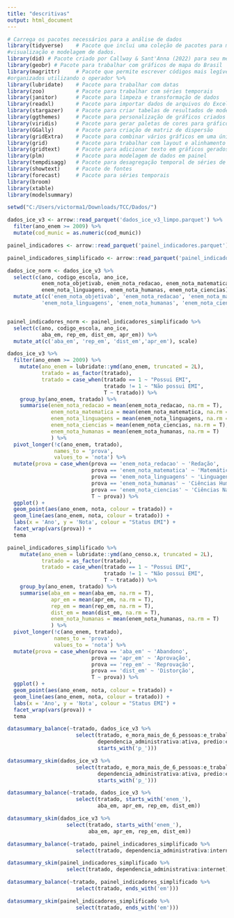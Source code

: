 ```yaml
---
title: "descritivas"
output: html_document
---
```


```r
# Carrega os pacotes necessários para a análise de dados
library(tidyverse)    # Pacote que inclui uma coleção de pacotes para manipulação, 
#visualização e modelagem de dados.
library(did) # Pacote criado por Callway & Sant'Anna (2022) para seu método de DiD
library(geobr) # Pacote para trabalhar com gráficos de mapa do Brasil
library(magrittr)     # Pacote que permite escrever códigos mais legíveis e 
#organizados utilizando o operador %>%
library(lubridate)    # Pacote para trabalhar com datas
library(zoo)          # Pacote para trabalhar com séries temporais
library(janitor)      # Pacote para limpeza e transformação de dados
library(readxl)       # Pacote para importar dados de arquivos do Excel
library(stargazer)    # Pacote para criar tabelas de resultados de modelos
library(ggthemes)     # Pacote para personalização de gráficos criados com ggplot2
library(viridis)      # Pacote para gerar paletas de cores para gráficos
library(GGally)       # Pacote para criação de matriz de dispersão
library(gridExtra)    # Pacote para combinar vários gráficos em uma única imagem
library(grid)         # Pacote para trabalhar com layout e alinhamento de gráficos
library(gridtext)     # Pacote para adicionar texto em gráficos gerados com grid
library(plm)          # Pacote para modelagem de dados em painel
library(tempdisagg)   # Pacote para desagregação temporal de séries de tempo
library(showtext)     # Pacote de fontes
library(forecast)     # Pacote para séries temporais
library(broom)
library(xtable)
library(modelsummary)
```


```r
setwd("C:/Users/victorma1/Downloads/TCC/Dados/")

dados_ice_v3 <- arrow::read_parquet('dados_ice_v3_limpo.parquet') %>% 
  filter(ano_enem >= 2009) %>% 
  mutate(cod_munic = as.numeric(cod_munic))

painel_indicadores <- arrow::read_parquet('painel_indicadores.parquet')

painel_indicadores_simplificado <- arrow::read_parquet('painel_indicadores_simplificado.parquet')
```

```r
dados_ice_norm <- dados_ice_v3 %>% 
  select(c(ano, codigo_escola, ano_ice, 
           enem_nota_objetivab, enem_nota_redacao, enem_nota_matematica,
           enem_nota_linguagens, enem_nota_humanas, enem_nota_ciencias)) %>% 
  mutate_at(c('enem_nota_objetivab', 'enem_nota_redacao', 'enem_nota_matematica',
           'enem_nota_linguagens', 'enem_nota_humanas', 'enem_nota_ciencias'), scale)


painel_indicadores_norm <- painel_indicadores_simplificado %>% 
  select(c(ano, codigo_escola, ano_ice, 
           aba_em, rep_em, dist_em, apr_em)) %>% 
  mutate_at(c('aba_em', 'rep_em', 'dist_em','apr_em'), scale)
```

                                                                                                                                                                         
```r
dados_ice_v3 %>% 
  filter(ano_enem >= 2009) %>% 
    mutate(ano_enem = lubridate::ymd(ano_enem, truncated = 2L),
           tratado = as_factor(tratado),
           tratado = case_when(tratado == 1 ~ "Possui EMI",
                               tratado != 1 ~ "Não possui EMI",
                               T ~ tratado)) %>%
    group_by(ano_enem, tratado) %>% 
    summarise(enem_nota_redacao = mean(enem_nota_redacao, na.rm = T),
              enem_nota_matematica = mean(enem_nota_matematica, na.rm = T),
              enem_nota_linguagens = mean(enem_nota_linguagens, na.rm = T),
              enem_nota_ciencias = mean(enem_nota_ciencias, na.rm = T),
              enem_nota_humanas = mean(enem_nota_humanas, na.rm = T)
              ) %>%
  pivot_longer(!c(ano_enem, tratado), 
               names_to = 'prova',
               values_to = 'nota') %>% 
  mutate(prova = case_when(prova == 'enem_nota_redacao' ~ 'Redação',
                           prova == 'enem_nota_matematica' ~ 'Matemática',
                           prova == 'enem_nota_linguagens' ~ 'Linguagens',
                           prova == 'enem_nota_humanas' ~ 'Ciências Humanas',
                           prova == 'enem_nota_ciencias' ~ 'Ciências Naturais',
                           T ~ prova)) %>% 
  ggplot() +
  geom_point(aes(ano_enem, nota, colour = tratado)) +
  geom_line(aes(ano_enem, nota, colour = tratado)) +
  labs(x = 'Ano', y = 'Nota', colour = "Status EMI") +
  facet_wrap(vars(prova)) +
  tema
```

```r
painel_indicadores_simplificado %>% 
    mutate(ano_enem = lubridate::ymd(ano_censo.x, truncated = 2L),
           tratado = as_factor(tratado),
           tratado = case_when(tratado == 1 ~ "Possui EMI",
                               tratado != 1 ~ "Não possui EMI",
                               T ~ tratado)) %>%
    group_by(ano_enem, tratado) %>% 
    summarise(aba_em = mean(aba_em, na.rm = T),
              apr_em = mean(apr_em, na.rm = T),
              rep_em = mean(rep_em, na.rm = T),
              dist_em = mean(dist_em, na.rm = T),
              enem_nota_humanas = mean(enem_nota_humanas, na.rm = T)
              ) %>%
  pivot_longer(!c(ano_enem, tratado), 
               names_to = 'prova',
               values_to = 'nota') %>% 
  mutate(prova = case_when(prova == 'aba_em' ~ 'Abandono',
                           prova == 'apr_em' ~ 'Aprovação',
                           prova == 'rep_em' ~ 'Reprovação',
                           prova == 'dist_em' ~ 'Distorção',
                           T ~ prova)) %>% 
  ggplot() +
  geom_point(aes(ano_enem, nota, colour = tratado)) +
  geom_line(aes(ano_enem, nota, colour = tratado)) +
  labs(x = 'Ano', y = 'Nota', colour = "Status EMI") +
  facet_wrap(vars(prova)) +
  tema
```

```r
datasummary_balance(~tratado, dados_ice_v3 %>% 
                      select(tratado, e_mora_mais_de_6_pessoas:e_trabalhou_ou_procurou,
                             dependencia_administrativa:ativa, predio:esgoto,
                             starts_with('p_')))

datasummary_skim(dados_ice_v3 %>% 
                      select(tratado, e_mora_mais_de_6_pessoas:e_trabalhou_ou_procurou,
                             dependencia_administrativa:ativa, predio:esgoto,
                             starts_with('p_')))
```

```r
datasummary_balance(~tratado, dados_ice_v3 %>% 
                      select(tratado, starts_with('enem_'), 
                             aba_em, apr_em, rep_em, dist_em))

datasummary_skim(dados_ice_v3 %>% 
                   select(tratado, starts_with('enem_'),
                          aba_em, apr_em, rep_em, dist_em))
```

```r
datasummary_balance(~tratado, painel_indicadores_simplificado %>% 
                      select(tratado, dependencia_administrativa:internet))

datasummary_skim(painel_indicadores_simplificado %>%
                   select(tratado, dependencia_administrativa:internet))
```

```r
datasummary_balance(~tratado, painel_indicadores_simplificado %>% 
                      select(tratado, ends_with('em')))

datasummary_skim(painel_indicadores_simplificado %>% 
                      select(tratado, ends_with('em')))
```

